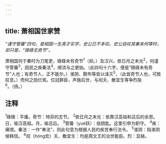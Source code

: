 ```yaml
---
---
---
```

title: 萧相国世家赞
---



*“谨守管籥”四句，是相国一生真才实学，史公已不多叹。史公自叹其秦末何等时，却只是，“碌碌无奇节”。*

萧相国何于秦时为刀笔吏，碌碌未有奇节<sup>1</sup>（抑。）及汉兴，依日月之末光<sup>2</sup>，何谨守管籥<sup>3</sup>，因民之疾秦法<sup>4</sup>，顺流与之更始。（此四句十六字，便是“碌碌未有奇节”人也；有奇节人，正不能尔。）淮阴、黥布等皆以诛灭<sup>5</sup>，（此皆奇节人也，可胜叹息。）而何之勋烂焉。位冠群臣，声施后世，与闳夭、散宜生等争烈矣<sup>6</sup>。（扬。）

## 注释

<sup>1</sup>碌碌：平庸。奇节：特异的志节。
<sup>2</sup>依日月之末光：依靠汉高祖和吕后的余恩。日，喻汉高祖。月，喻吕后。
<sup>3</sup>管籥（yuè跃）：指钥匙。这里引申为职守。
<sup>4</sup>疾：痛恨。秦法：一作“奉法”，则此句意为根据人民的疾苦奉行法令。
<sup>5</sup>淮阴：指淮阴侯韩信。
<sup>6</sup>闳（hóng宏）夭、散宜生：均是周文王的治世能臣。烈：显赫。